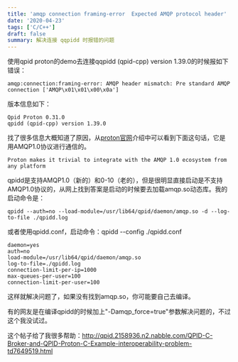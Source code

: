 ```yaml
---
title: 'amqp connection framing-error  Expected AMQP protocol header'
date: '2020-04-23'
tags: ['C/C++']
draft: false
summary: 解决连接 qqpidd 时报错的问题
---
```


使用qpid proton的demo去连接qqpidd (qpid-cpp) version 1.39.0的时候报如下错误：
```
amqp:connection:framing-error: AMQP header mismatch: Pre standard AMQP connection ['AMQP\x01\x01\x00\x0a']
```

版本信息如下：
```
Qpid Proton 0.31.0
qpidd (qpid-cpp) version 1.39.0
```

找了很多信息大概知道了原因，从[proton官网](https://qpid.apache.org/proton/index.html)介绍中可以看到下面这句话，它是用AMQP1.0协议进行通信的。
```
Proton makes it trivial to integrate with the AMQP 1.0 ecosystem from any platform
```

qpidd是支持AMQP1.0（新的）和0-10（老的），但是很明显直接启动是不支持AMQP1.0协议的，从网上找到答案是启动的时候要去加载amqp.so动态库。我的启动命令是：
```
qpidd --auth=no --load-module=/usr/lib64/qpid/daemon/amqp.so -d --log-to-file ./qpidd.log
```
或者使用qpidd.conf，启动命令：qpidd --config ./qpidd.conf
```
daemon=yes
auth=no
load-module=/usr/lib64/qpid/daemon/amqp.so
log-to-file=./qpidd.log
connection-limit-per-ip=1000
max-queues-per-user=100
connection-limit-per-user=100
```
这样就解决问题了，如果没有找到amqp.so，你可能要自己去编译。

有的网友是在编译qpidd的时候加上"-Damqp_force=true"参数解决问题的，不过这个我没试过。

这个帖子给了我很多帮助：http://qpid.2158936.n2.nabble.com/QPID-C-Broker-and-QPID-Proton-C-Example-interoperability-problem-td7649519.html